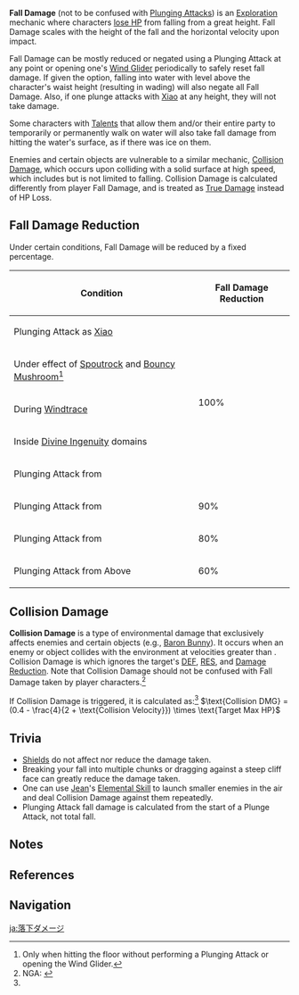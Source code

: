 {{Stub|Needs research on the exact formula for fall damage (as a function of impact speed/any other variables).}}
{{Terminology Infobox
|type         = Exploration
}}
'''Fall Damage''' (not to be confused with [[Plunging Attack]]s) is an [[Exploration]] mechanic where characters [[HP Loss|lose HP]] from falling from a great height. Fall Damage scales with the height of the fall and the horizontal velocity upon impact.

Fall Damage can be mostly reduced or negated using a Plunging Attack at any point or opening one's [[Wind Glider]] periodically to safely reset fall damage. If given the option, falling into water with level above the character's waist height (resulting in wading) will also negate all Fall Damage. Also, if one plunge attacks with [[Xiao]] at any height, they will not take damage.

Some characters with [[Talents]] that allow them and/or their entire party to temporarily or permanently walk on water will also take fall damage from hitting the water's surface, as if there was ice on them.

Enemies and certain objects are vulnerable to a similar mechanic, [[#Collision Damage|Collision Damage]], which occurs upon colliding with a solid surface at high speed, which includes but is not limited to falling. Collision Damage is calculated differently from player Fall Damage, and is treated as [[True Damage]] instead of HP Loss.

==Fall Damage Reduction==
Under certain conditions, Fall Damage will be reduced by a fixed percentage.
{| class="article-table"
! Condition !! Fall Damage Reduction
|-
| Plunging Attack as [[Xiao]] ||rowspan=5| 100%
|-
| Under effect of [[Spoutrock]] and [[Bouncy Mushroom]]<ref group="Note">Only when hitting the floor without performing a Plunging Attack or opening the Wind Glider.</ref>
|-
| During [[Windtrace]]
|-
| Inside [[Divine Ingenuity]] domains
|-
| Plunging Attack from {{nowrap|0–40 m}}
|-
| Plunging Attack from {{nowrap|40–60 m}} || 90%
|-
| Plunging Attack from {{nowrap|60–100 m}} || 80%
|-
| Plunging Attack from Above {{nowrap|100 m}} || 60%
|}

==Collision Damage==
{{See also|Interruption Resistance}}
'''Collision Damage''' is a type of environmental damage that exclusively affects enemies and certain objects (e.g., [[Baron Bunny]]). It occurs when an enemy or object collides with the environment at velocities greater than '''{{nowrap|10 m/s}}'''. Collision Damage is {{Color|True Physical DMG}} which ignores the target's [[DEF]], [[RES]], and [[Damage Reduction]]. Note that Collision Damage should not be confused with Fall Damage taken by player characters.<ref name="NGA">NGA: [https://ngabbs.com/read.php?tid=31063049 {{zh|《原神碰撞学》- 碰撞伤害的拓展研究}}]</ref>

If Collision Damage is triggered, it is calculated as:<ref name="NGA" />
<math>\text{Collision DMG} = (0.4 - \frac{4}{2 + \text{Collision Velocity}}) \times \text{Target Max HP}</math>

==Trivia==
* [[Shields]] do not affect nor reduce the damage taken.
* Breaking your fall into multiple chunks or dragging against a steep cliff face can greatly reduce the damage taken.
* One can use [[Jean]]'s [[Elemental Skill]] to launch smaller enemies in the air and deal Collision Damage against them repeatedly.
* Plunging Attack fall damage is calculated from the start of a Plunge Attack, not total fall.

==Notes==
{{Reflist|note=1}}

==References==
{{Reflist|1}}

==Navigation==
{{Exploration Navbox}}

[[ja:落下ダメージ]]
